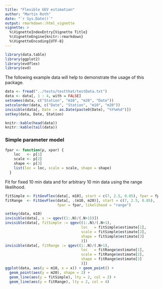```yaml
---
title: "Flexible GEV estimation"
author: "Martin Roth"
date: "`r Sys.Date()`"
output: rmarkdown::html_vignette
vignette: >
  %\VignetteIndexEntry{Vignette Title}
  %\VignetteEngine{knitr::rmarkdown}
  %\VignetteEncoding{UTF-8}
---
```


```r
library(data.table)
library(ggplot2)
library(evdflex)
library(evd)
```

The following example data will help to demonstrate the usage of this package.

```r
data <- fread("../tests/testthat/testData.txt")
data <- data[, 1 : 4, with = FALSE]
setnames(data, c("Station", "m10", "m20", "Date"))
setcolorder(data, c("Date", "Station", "m10", "m20"))
invisible(data[, Date := as.Date(paste0(Date), "%Y%m%d")])
setkey(data, Date, Station)
```


```r
knitr::kable(head(data))
knitr::kable(tail(data))
```

### Simple parameter model

```r
fpar <- function(p, xpar) {
    loc   <- p[1]
    scale <- p[2]
    shape <- p[3]
    list(loc = loc, scale = scale, shape = shape)
  }
```

Fit for fixed 10 min data and for arbitrary 10 min data using the range
likelihood. 
```r
fitSimple <- FitGevFlex(data[, m10], start = c(7, 2.5, 0.05), fpar = fpar)
fitRange  <- FitGevFlex(data[, .(m10, m20)], start = c(7, 2.5, 0.05),
                        fpar = fpar, likelihood = "range")

```

```r
setkey(data, m10)
invisible(data[, x := qgev((1:.N)/(.N+1))])
invisible(data[, fitSimple := qgev((1:.N)/(.N+1),
                                   loc   = fitSimple$estimate[1],
                                   scale = fitSimple$estimate[2],
                                   shape = fitSimple$estimate[3]
                                   )])
invisible(data[, fitRange := qgev((1:.N)/(.N+1),
                                   loc   = fitRange$estimate[1],
                                   scale = fitRange$estimate[2],
                                   shape = fitRange$estimate[3]
                                   )])
ggplot(data, aes(y = m10, x = x)) + geom_point() +
  geom_point(aes(y = m20), shape = 2) + 
  geom_line(aes(y = fitSimple), lty = 2, col = 2) +
  geom_line(aes(y = fitRange), lty = 2, col = 4)
```
